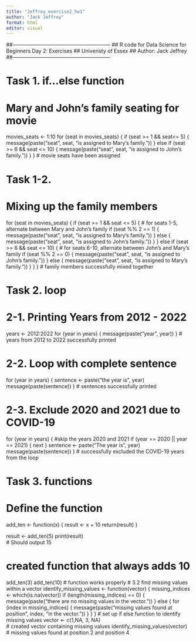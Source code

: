 ```yaml
---
title: "Jeffrey_exercise2_hw1"
author: "Jack Jeffrey"
format: html
editor: visual
---
```


##--------------------------------------------------------- \## R code for Data Science for Beginners Day 2: Exercises \## Univeristy of Essex \## Author: Jack Jeffrey ##---------------------------------------------------------

# Task 1. if...else function

# Mary and John's family seating for movie

movies_seats \<- 1:10 for (seat in movies_seats) { if (seat \>= 1 && seat\<= 5) { message(paste("seat", seat, "is assigned to Mary's family.")) } else if (seat \>= 6 && seat \<= 10) { message(paste("seat", seat, "is assigned to John's family.")) } } \# movie seats have been assigned

# Task 1-2.

# Mixing up the family members

for (seat in movies_seats) { if (seat \>= 1 && seat \<= 5) { \# for seats 1-5, alternate between Mary and John's family if (seat %% 2 == 1) { message(paste("seat", seat, "is assigned to Mary's family.")) } else { message(paste("seat", seat, "is assigned to John's family.")) } } else if (seat \>= 6 && seat \<= 10) { \# for seats 6-10, alternate between John's and Mary's family if (seat %% 2 == 0) { message(paste("seat", seat, "is assigned to John's family.")) } else { message(paste("seat", seat, "is assigned to Mary's family.")) } } } \# family members successfully mixed together

# Task 2. loop

# 2-1. Printing Years from 2012 - 2022

years \<- 2012:2022 for (year in years) { message(paste("year", year)) } \# years from 2012 to 2022 successfully printed

# 2-2. Loop with complete sentence

for (year in years) { sentence \<- paste("the year is", year) message(paste(sentence)) } \# sentences successfully printed

# 2-3. Exclude 2020 and 2021 due to COVID-19

for (year in years) { #skip the years 2020 and 2021 if (year == 2020 \|\| year == 2021) { next } sentence \<- paste("The year is", year) message(paste(sentence)) } \# successfully excluded the COVID-19 years from the loop

# Task 3. functions

# Define the function

add_ten \<- function(x) { result \<- x + 10 return(result) }

result \<- add_ten(5) print(result)\
\# Should output 15

# created function that always adds 10

add_ten(3) add_ten(10) \# function works properly \# 3.2 find missing values within a vector identify_missing_values \<- function(vector) { missing_indices \<- which(is.na(vector)) if (length(missing_indices) == 0) { message(paste("there are no missing values in the vector.")) } else { for (index in missing_indices) { message(paste("missing values found at position", index, "in the vector.")) } } } \# set up if else function to identify missing values vector \<- c(1,NA, 3, NA)\
\# created vector containing missing values identify_missing_values(vector) \# missing values found at position 2 and position 4
